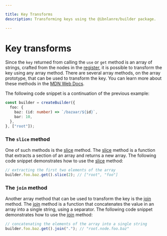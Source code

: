 ```yaml
---

title: Key Transforms
description: Transforming keys using the @ibnlanre/builder package.

---
```


# Key transforms

Since the `key` returned from calling the `use` or `get` method is an array of strings, crafted from the nodes in the [register][4], it is possible to transform the key using any array method. There are several array methods, on the array prototype, that can be used to transform the key. You can learn more about these methods in the [MDN Web Docs][methods].

The following code snippet is a continuation of the previous example:

```typescript copy
const builder = createBuilder({
  foo: {
    baz: (id: number) => `/bazaar/${id}`,
    bar: 10,
  },
}, ["root"]);
```

### The `slice` method

One of such methods is the [slice][slice] method. The [slice][slice] method is a function that extracts a section of an array and returns a new array. The following code snippet demonstrates how to use the [slice][slice] method:

```typescript copy
// extracting the first two elements of the array
builder.foo.baz.get().slice(2); // ["root", "foo"]
```

### The `join` method

Another array method that can be used to transform the key is the [join][join] method. The [join][join] method is a function that concatenates the value in an array into a single string, using a separator. The following code snippet demonstrates how to use the [join][join] method:

```typescript copy
// concatenating the elements of the array into a single string
builder.foo.baz.get().join("."); // "root.node.foo.baz"
```

[4]: /core-concepts#defining-registers
[methods]: https://developer.mozilla.org/en-US/docs/Web/JavaScript/Reference/Global_Objects/Array#instance_methods
[slice]: https://developer.mozilla.org/en-US/docs/Web/JavaScript/Reference/Global_Objects/Array/slice
[join]: https://developer.mozilla.org/en-US/docs/Web/JavaScript/Reference/Global_Objects/Array/join
